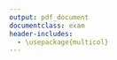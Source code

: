 ```yaml
---
output: pdf_document
documentclass: exam
header-includes: 
  - \usepackage{multicol}
---
```

\pagestyle{headandfoot}
\firstpageheader{College and Advanced Algebra\\O. D. Hombrebueno}{Nueva Vizcaya State University\\College of Teacher Education}{Midterm Exam\\October 12, 2018}
\runningheader{}{}{}
\firstpagefooter{}{}{}
\runningfooter{College and Advanced Algebra}{Midterm Exam}{Page \thepage\ of \numpages}
\runningfootrule

\makebox[4in]{Name:\enspace\hrulefill}

\makebox[3in]{Course and Year:\enspace\hrulefill}

\vspace{5mm}

